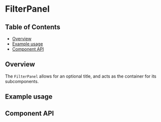 
# FilterPanel

## Table of Contents

- [Overview](#overview)
- [Example usage](#example-usage)
- [Component API](#component-api)

## Overview

The `FilterPanel` allows for an optional title, and acts as the container for
its subcomponents.

## Example usage

<Canvas>
  <Story of={FilterPanelStories.Default} />
</Canvas>

## Component API

<ArgsTable />
